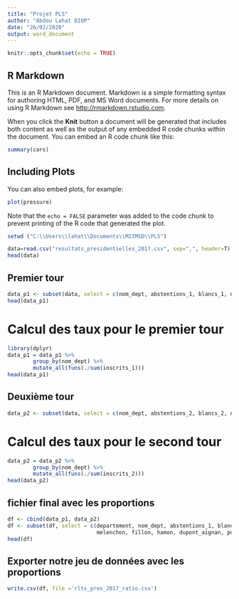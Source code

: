 ---
title: "Projet PLS"
author: "Abdou Lahat DIOP"
date: "26/02/2020"
output: word_document
---

```{r setup, include=FALSE}
knitr::opts_chunk$set(echo = TRUE)
```

## R Markdown

This is an R Markdown document. Markdown is a simple formatting syntax for authoring HTML, PDF, and MS Word documents. For more details on using R Markdown see <http://rmarkdown.rstudio.com>.

When you click the **Knit** button a document will be generated that includes both content as well as the output of any embedded R code chunks within the document. You can embed an R code chunk like this:

```{r cars}
summary(cars)
```

## Including Plots

You can also embed plots, for example:

```{r pressure, echo=FALSE}
plot(pressure)
```

Note that the `echo = FALSE` parameter was added to the code chunk to prevent printing of the R code that generated the plot.



```{r}
setwd ("C:\\Users\\lahat\\Documents\\M2IMSD\\PLS")
```

```{r}
data=read.csv("resultats_presidentielles_2017.csv", sep=",", header=T)
head(data)
```

## Premier tour 
```{r}
data_p1 <- subset(data, select = c(nom_dept, abstentions_1, blancs_1, nuls_1, blancs_nuls_1, le_pen_1,                                          macron_1, melenchon, fillon, hamon, dupont_aignan, poutou, asselineau,                                       lassale, arthaud, cheminade, inscrits_1, departement))
head(data_p1)
```

# Calcul des taux pour le premier tour
```{r}
library(dplyr)
data_p1 = data_p1 %>%
        group_by(nom_dept) %>%
        mutate_all(funs(./sum(inscrits_1)))
head(data_p1)
```

## Deuxième tour 
```{r}
data_p2 <- subset(data, select = c(nom_dept, abstentions_2, blancs_2, nuls_2, blancs_nuls_2, le_pen_2,                                         macron_2, inscrits_2, departement))
```

# Calcul des taux pour le second tour
```{r}
data_p2 = data_p2 %>%
        group_by(nom_dept) %>%
        mutate_all(funs(./sum(inscrits_2)))
head(data_p2)
```

## fichier final avec les proportions 
```{r}
df <- cbind(data_p1, data_p2)
df <- subset(df, select = c(departement, nom_dept, abstentions_1, blancs_nuls_1, le_pen_1, macron_1, 
                            melenchon, fillon, hamon, dupont_aignan, poutou, asselineau, lassale, arthaud,                               cheminade, abstentions_2, blancs_nuls_2, le_pen_2, macron_2))
head(df)
```
## Exporter notre jeu de données avec les proportions
```{r}
write.csv(df, file ='rlts_pres_2017_ratio.csv')
```




